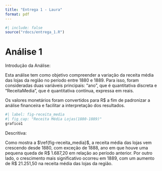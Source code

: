 ```yaml
---
title: "Entrega 1 - Laura"
format: pdf
---
```


```r
#| include: false
source("rdocs/entrega_1.R")
```

# Análise 1
Introdução da Análise:

Esta análise tem como objetivo compreender a variação da receita média das lojas da região no período entre 1880 e 1889. Para isso, foram consideradas duas variáveis principais: “ano”, que é quantitativa discreta e “ReceitaMedia”, que é quantitativa contínua, expressa em reais.

Os valores monetários foram convertidos para R$ a fim de padronizar a análise financeira e facilitar a interpretação dos resultados.

```r
#| label: fig-receita_media
#| fig_cap: "Receita Média Lojas(1880-1889)"
grafico1
```
Descritiva:

Como mostra a $\ref{fig-receita_media}$, a receita média das lojas vem crescendo desde 1880, com exceção de 1888, ano em que houve uma pequena queda de R$ 1.687,20 em relação ao período anterior. Por outro lado, o crescimento mais significativo ocorreu em 1889, com um aumento de R$ 21.251,50 na receita média das lojas da região.




